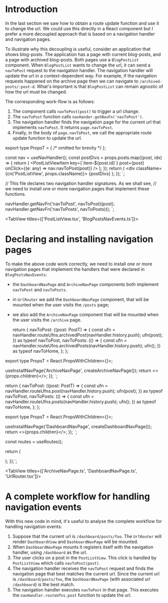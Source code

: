 # Introduction

In the last section we saw how to obtain a route update function and use it to change the url.
We could use this directly in a React component but I prefer a more decoupled approach that is based
on a navigation handler and navigation pages.

To illustrate why this decoupling is useful, consider an application that shows blog-posts. The application
has a page with current blog-posts, and a page with archived blog-posts. Both pages use a `BlogPostList`
component. When `BlogPostList` wants to change the url, it can send a `navToPost` request to the
navigation handler. The navigation handler will update the url in a context-dependent way. For example,
if the navigation requests happened on the archive page then we can navigate to `/archived-posts/:post-d`.
What's important is that `BlogPostList` can remain agnostic of how the url must be changed.

The corresponding work-flow is as follows:

1. The component calls `navToPost(post)` to trigger a url change.
2. The `navToPost` function calls `navHander.getNavFn('navToPost')`.
3. The navigation handler finds the navigation page for the current url that implements `navToPost`.
   It returns `page.navToPost`.
4. Finally, in the body of `page.navToPost`, we call the appropriate route update function to update the url.


export type PropsT = { /* omitted for brevity */ };

  const nav = useNavHandler<typeof BlogPostsNavEvents>();
  const postDivs = props.posts.map((post, idx) => {
    return (
      <PostListViewItem
        key={\`item-\$\{post.id\}\`}
        post={post}
        onClick={(e: any) => nav.navToPost(post)}
      />
    );
  });
  return (
    <div className={cn('PostListView', props.className)}>
      {postDivs}
    </div>
  );
});
`;

// This file declares two navigation handler signatures. As we shall see,
// we need to install one or more navigation pages that implement these functions.


  navHandler.getNavFn('navToPost', navToPost)(post);
  navHandler.getNavFn('navToPosts', navToPosts)();
`;

<TabView titles={['PostListView.tsx', 'BlogPostsNavEvents.ts']}>
  <CodeSnippet code={code1} />
  <CodeSnippet code={code2} />
</TabView>

# Declaring and installing navigation pages

To make the above code work correctly, we need to install one or more navigation pages
that implement the handlers that were declared in `BlogPostsNavEvents`:

- the `DashboardNavPage` and `ArchiveNavPage` components both implement `navToPost` and `navToPosts`.
- in `UrlRouter` we add the `DashboardNavPage` component, that will be mounted when the user
  visits the `/posts` page;
- we also add the `ArchiveNavPage` component that will be mounted when the user visits the
  `/archive` page.


  return {
    navToPost: ((post: PostT) => {
      const ufn = navHandler.routeUfns.archivedPost(navHandler.history.push);
      ufn(post);
    }) as typeof navToPost,
    navToPosts: (() => {
      const ufn = navHandler.routeUfns.archivedPosts(navHandler.history.push);
      ufn();
    }) as typeof navToHome,
  };
};

export type PropsT = React.PropsWithChildren<{}>;

  useInstallNavPage('ArchiveNavPage', createArchiveNavPage());
  return <>{props.children}</>;
});
`;


  return {
    navToPost: ((post: PostT) => {
      const ufn = navHandler.routeUfns.post(navHandler.history.push);
      ufn(post);
    }) as typeof navToPost,
    navToPosts: (() => {
      const ufn = navHandler.routeUfns.posts(navHandler.history.push);
      ufn();
    }) as typeof navToHome,
  };
};

export type PropsT = React.PropsWithChildren<{}>;

  useInstallNavPage('DashboardNavPage', createDashboardNavPage());
  return <>{props.children}</>;
});
`;

  const routes = useRoutes();

return (

<Switch>
  <DashboardNavPage>
    <Route path={routes.dashboard()}>
      <DashboardView />
    </Route>
  </DashboardNavPage>
  <ArchiveNavPage>
    <Route path={routes.archive()}>
      <ArchiveView />
    </Route>
  </ArchiveNavPage>
</Switch>
); });`;

<TabView titles={['ArchiveNavPage.ts', 'DashboardNavPage.ts', 'UrlRouter.tsx']}>
  <CodeSnippet code={code3} />
  <CodeSnippet code={code4} />
  <CodeSnippet code={code5} />
</TabView>

# A complete workflow for handling navigation events

With this new code in mind, it's useful to analyse the complete workflow for handling navigation
events:

1. Suppose that the current url is `/dashboard/posts/foo`. The `UrlRouter` will render `DashboardView` and `DashboardNavPage`
   will be mounted.
2. When `DashboardNavPage` mounts it registers itself with the navigation handler, using `/dashboard` as the url.
3. The user clicks on a post in the `PostListView`. This click is handled by `PostListView` which calls `navToPost(post)`.
4. The navigation handler receives the `navToPost` request and finds the navigation page that best matches the current url.
   Since the current url is `/dashboard/posts/foo`, the `DashboardNavPage` (with associated url `/dashboard`) is the best match.
5. The navigation handler executes `navToPost` in that page. This executes the `navHandler.routeUfns.post`
   function to update the url.
